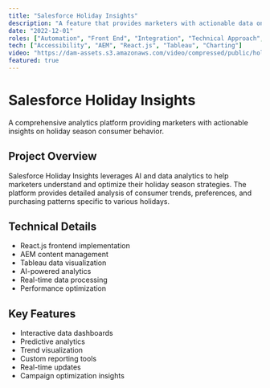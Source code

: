 ```yaml
---
title: "Salesforce Holiday Insights"
description: "A feature that provides marketers with actionable data on consumer behavior during holiday seasons, leveraging Salesforce's AI and extensive data analytics."
date: "2022-12-01"
roles: ["Automation", "Front End", "Integration", "Technical Approach", "UI"]
tech: ["Accessibility", "AEM", "React.js", "Tableau", "Charting"]
video: "https://dam-assets.s3.amazonaws.com/video/compressed/public/holiday-insights.mp4"
featured: true
---
```


# Salesforce Holiday Insights

A comprehensive analytics platform providing marketers with actionable insights on holiday season consumer behavior.

## Project Overview

Salesforce Holiday Insights leverages AI and data analytics to help marketers understand and optimize their holiday season strategies. The platform provides detailed analysis of consumer trends, preferences, and purchasing patterns specific to various holidays.

## Technical Details

- React.js frontend implementation
- AEM content management
- Tableau data visualization
- AI-powered analytics
- Real-time data processing
- Performance optimization

## Key Features

- Interactive data dashboards
- Predictive analytics
- Trend visualization
- Custom reporting tools
- Real-time updates
- Campaign optimization insights
